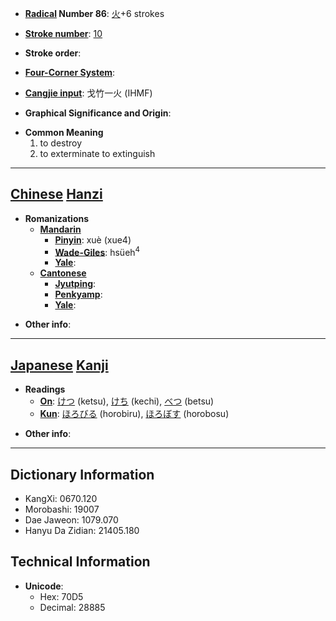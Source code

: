 * '''[[Wiktionary:Chinese radical index| Radical]] Number 86''': [[Wiktionary:Chinese radical index 火|火]]+6 strokes

* '''[[Wiktionary:Chinese total strokes index|Stroke number]]''': [[Wiktionary:Chinese total strokes index 10|10]]

* '''Stroke order''': 

* '''[[Wiktionary:Chinese four corner index|Four-Corner System]]''': 

* '''[[Wiktionary:Chinese Cangjie index|Cangjie input]]''': 戈竹一火 (IHMF)

* '''Graphical Significance and Origin''': 

* '''Common Meaning'''
*#to destroy
*# to exterminate to extinguish


----

== [[Chinese]] [[Hanzi]] ==

* '''Romanizations'''
** '''[[Mandarin]]'''
*** '''[[Pinyin]]''': xuè (xue4)
*** '''[[Wade-Giles]]''': hsüeh<sup>4</sup>
*** '''[[Yale]]''': 
** '''[[Cantonese]]'''
*** '''[[Jyutping]]''':
*** '''[[Penkyamp]]''': 
*** '''[[Yale]]''': 

* '''Other info''': 

----

== [[Japanese]] [[Kanji]] ==

* '''Readings'''
** '''[[On]]''': [[けつ]] (ketsu), [[けち]] (kechi), [[べつ]] (betsu)
** '''[[Kun]]''': [[ほろびる]] (horobiru), [[ほろぼす]] (horobosu)

* '''Other info''':  

----

== Dictionary Information ==

* KangXi: 0670.120
* Morobashi: 19007
* Dae Jaweon: 1079.070
* Hanyu Da Zidian: 21405.180

== Technical Information ==

* '''Unicode''':
** Hex: 70D5
** Decimal: 28885